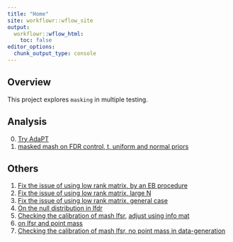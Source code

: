 ```yaml
---
title: "Home"
site: workflowr::wflow_site
output:
  workflowr::wflow_html:
    toc: false
editor_options:
  chunk_output_type: console
---
```


## Overview

This project explores `masking` in multiple testing.

## Analysis

0. [Try AdaPT](tryAdaPT.html)
1. [masked mash on FDR control, t, uniform and normal priors](maskedmashFDR_prior.html)


## Others

1. [Fix the issue of using low rank matrix, by an EB procedure](mashFIX.html)
2. [Fix the issue of using low rank matrix, large N](mashfixLargeN.html)
3. [Fix the issue of using low rank matrix, general case](mashFIXv_i.html)
4. [On the null distribution in lfdr](empirical_null.html)
5. [Checking the calibration of mash lfsr](check_mash_fsr2.html),  [adjust using info mat](check_mash_fsr_info.html)
6. [on lfsr and point mass](lfsr_pointmass.html)
7. [Checking the calibration of mash lfsr, no point mass in data-generation](check_mash_fsr_info_no_point_mass.html)
